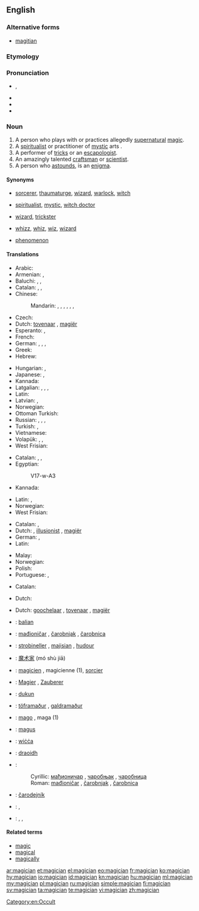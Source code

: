 ==English==
{{wikipedia}}

===Alternative forms===
* [[magitian]] {{qualifier|obsolete}}

===Etymology===
{{suffix|magic|ian}}<!--not from another language?-->

===Pronunciation===
* {{IPA|/məˈdʒɪʃən/}}, {{X-SAMPA|/m@"dZIS@n/}}
* {{audio|En-us-magician.ogg|Audio (US)}}
* {{hyphenation|ma|gi|cian}}
* {{rhymes|ɪʃən}}

===Noun===
{{en-noun}}

# A person who plays with or practices allegedly [[supernatural]] [[magic]].
# A [[spiritualist]] or practitioner of [[mystic]] arts {{qualifier|often derogatory}}.
# A performer of [[tricks]] or an [[escapologist]].
# An amazingly talented [[craftsman]] or [[scientist]].
# A person who [[astound]]s, is an [[enigma]].

====Synonyms====
* {{sense|practitioner of alledgedly supernatural magic}} [[sorcerer]], [[thaumaturge]], [[wizard]], [[warlock]], [[witch]]
* {{sense|spiritualist or practitioner of mystic arts}} [[spiritualist]], [[mystic]], [[witch doctor]]
* {{sense|performer of tricks}} [[wizard]], [[trickster]]
* {{sense|talented craftsman or scientist}} [[whizz]], [[whiz]], [[wiz]], [[wizard]]
* {{sense|person who astaunds, is an enigma}} [[phenomenon]]

====Translations====
{{trans-top|practitioner of allegedly supernatural magic}}
* Arabic: {{t-|ar|ساحر|m|tr=saaHir}}
* Armenian: {{t-|hy|կախարդ|tr=kaxard}}, {{t-|hy|վհուկ|tr=vhuk}}
* Baluchi: {{tø|bal|سحرگو|tr=sahargo}}, {{tø|bal|جادوگر}}, {{tø|bal|سحر کنوخ|tr=sihr kanox}}
* Catalan: {{t-|ca|mag|m}}, {{t-|ca|màgic|m}}, {{t-|ca|fetiller|m}}
* Chinese:
*: Mandarin: {{t|cmn|巫師|sc=Hani}}, {{t|cmn|巫师|tr=wūshī|sc=Hani}}, {{t-|cmn|覡|sc=Hani}}, {{t-|cmn|觋|tr=xí|sc=Hani}}, {{t|cmn|魔術師|sc=Hani}}, {{t|cmn|魔术师|tr=móshùshī|sc=Hani}}, {{t|cmn|妖人|tr=yāorén|sc=Hani}}
* Czech: {{t-|cs|kouzelník|m}}
* Dutch: [[tovenaar]] {{m}}, [[magiër]] {{m}}
* Esperanto: {{t-|eo|iluziisto|xs=Esperanto}}, {{t-|eo|sorĉisto|xs=Esperanto}}
* French: {{t+|fr|magicien|m}}
* German: {{t+|de|Magier|m}}, {{t+|de|Zauberer|m}}, {{t+|de|Magierin|f}}, {{t+|de|Zauberin|f}}
* Greek: {{t+|el|μάγος|m|tr=mágos}}
* Hebrew: {{t+|he|קוסם|m|tr=kosem}}
{{trans-mid}}
* Hungarian: {{t-|hu|mágus}}, {{t+|hu|bűvész}}
* Japanese: {{t-|ja|魔法使い|tr=まほうつかい, mahō tsukai}}, {{t-|ja|魔術師|tr=まじゅつし, majutsushi}}
* Kannada: {{t+|kn|ಮಾಂತ್ರಿಕ|sc=Knda}}
* Latgalian: {{tø|ltg|būrs|m}}, {{tø|ltg|būre|f}}, {{tø|ltg|ragaņs|m}}, {{tø|ltg|ragane|f}}
* Latin: {{t-|la|magus}}
* Latvian: {{t-|lv|burvis|m}}, {{t-|lv|burve|f}}
* Norwegian: {{t-|no|magiker|m}}
* Ottoman Turkish: {{tø|ota|سحرباز|tr=sihrbâz|sc=ota-Arab}}
* Russian: {{t+|ru|волшебник|m|tr=volšébnik}}, {{t+|ru|колдун|m|tr=koldún}}, {{t+|ru|маг|m|tr=mag}}, {{t+|ru|чародей|m|tr=čarodéj}}
* Turkish: {{t+|tr|sihirbaz}}, {{t+|tr|büyücü}}
* Vietnamese: {{t+|vi|phù thủy}}
* Volapük: {{qualifier|male or female}} {{t+|vo|magivan}}, {{qualifier|male}} {{t-|vo|himagivan}}, {{qualifier|female}} {{t+|vo|jimagivan}}
* West Frisian: {{t-|fy|tsjoender|c|xs=West Frisian}}
{{trans-bottom}}

{{trans-top|spiritualist or practitioner of mystic arts}}
* Catalan: {{t-|ca|mag|m}}, {{t-|ca|màgic|m}}, {{t-|ca|fetiller|m}}
* Egyptian: {{tø|egy|zȝw|sc=Egyp}}
*: <hiero>V17-w-A3</hiero>
* Kannada: {{t+|kn|ಮಾಂತ್ರಿಕ|sc=Knda}}
{{trans-mid}}
* Latin: {{t-|la|magus}}, {{t-|la|mysticus}}
* Norwegian: {{t-|no|trollmann|m}}
* West Frisian: {{t-|fy|tsjoender|c|xs=West Frisian}}
{{trans-bottom}}

{{trans-top|performer of tricks}}
* Catalan: {{t-|ca|mag|m}}, {{t-|ca|màgic|m}}
* Dutch: {{t+|nl|goochelaar|m}}, [[illusionist]] {{m}}, [[magiër]] {{m}}
* German: {{t+|de|Magier|m}}, {{t-|de|Zauberkünstler|m}}
* Latin: {{t-|la|magus}}
{{trans-mid}}
* Malay: {{t-|ms|ahli silap mata}}
* Norwegian: {{t-|no|tryllekunstner|m}}
* Polish: {{t-|pl|magik|m}}
* Portuguese: {{t+|pt|mágico|m}}, {{t+|pt|ilusionista}}
{{trans-bottom}}

{{trans-top|amazingly talented craftsman or scientist}}
* Catalan: {{t-|ca|mag|m}}
{{trans-mid}}
* Dutch: {{t+|nl|tovenaar|m}}
{{trans-bottom}}

{{trans-top|person who astounds, is an enigma}}
* Dutch: [[goochelaar]] {{m}}, [[tovenaar]] {{m}}, [[magiër]] {{m}}
{{trans-mid}}
{{trans-bottom}}

{{checktrans-top}}
* {{ttbc|ban}}: [[balian]]
* {{ttbc|sh}}: [[mađioničar]] {{m}}, [[čarobnjak]] {{m}}, [[čarobnica]] {{f}}
* {{ttbc|br}}: [[strobineller]] {{m}}, [[majisian]] {{m}}, [[hudour]] {{m}}
* {{ttbc|zh}}: [[魔术家]] (mó shù jiā)
* {{ttbc|fr}}: [[magicien]] {{m}}, magicienne {{f}} (1), [[sorcier]] {{m}}
* {{ttbc|de}}: [[Magier]] {{m}}, [[Zauberer]] {{m}}
* {{ttbc|id}}: [[dukun]]
* {{ttbc|is}}: [[töframaður]] {{m}}, [[galdramaður]] {{m}}
* {{ttbc|it}}: [[mago]] {{m}}, maga {{f}} (1)
* {{ttbc|la}}: [[magus]] {{m}}
{{trans-mid}}
* {{ttbc|ang}}: [[wicca#Old English|wiċċa]] {{m}}
* {{ttbc|gd}}: [[draoidh]] {{m}}
* {{ttbc|sh}}:
*: Cyrillic: [[мађионичар]] {{m}}, [[чаробњак]] {{m}}, [[чаробница]] {{f}}
*: Roman: [[mađioničar]] {{m}}, [[čarobnjak]] {{m}}, [[čarobnica]] {{f}}
* {{ttbc|sl}}: [[čarodejník]] {{m}}
* {{ttbc|es}}: {{t+|es|mago|m}}, {{t-|es|hechicero|m}}
* {{ttbc|te}}: {{t-|te|ఐంద్రజాలికుడు|tr=aiMdrajaalikuDu}}, {{t-|te|ఇంద్రజాలికుడు|tr=iMdrajaalikuDu}}, {{t-|te|మంత్రగాడు|tr=maMtragaaDu}}
{{trans-bottom}}

====Related terms====
* [[magic]]
* [[magical]]
* [[magically]]

[[Category:en:Occult]]

[[ar:magician]]
[[et:magician]]
[[el:magician]]
[[eo:magician]]
[[fr:magician]]
[[ko:magician]]
[[hy:magician]]
[[io:magician]]
[[id:magician]]
[[kn:magician]]
[[hu:magician]]
[[ml:magician]]
[[my:magician]]
[[pl:magician]]
[[ru:magician]]
[[simple:magician]]
[[fi:magician]]
[[sv:magician]]
[[ta:magician]]
[[te:magician]]
[[vi:magician]]
[[zh:magician]]
